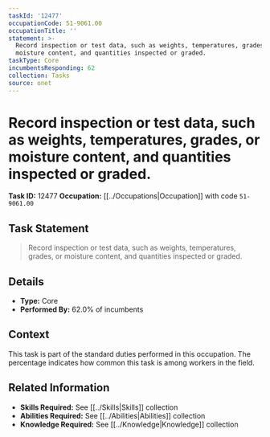 ```yaml
---
taskId: '12477'
occupationCode: 51-9061.00
occupationTitle: ''
statement: >-
  Record inspection or test data, such as weights, temperatures, grades, or
  moisture content, and quantities inspected or graded.
taskType: Core
incumbentsResponding: 62
collection: Tasks
source: onet
---
```

# Record inspection or test data, such as weights, temperatures, grades, or moisture content, and quantities inspected or graded.

**Task ID:** 12477
**Occupation:** [[../Occupations|Occupation]] with code `51-9061.00`

## Task Statement

> Record inspection or test data, such as weights, temperatures, grades, or moisture content, and quantities inspected or graded.

## Details

- **Type:** Core
- **Performed By:** 62.0% of incumbents

## Context

This task is part of the standard duties performed in this occupation. The percentage indicates how common this task is among workers in the field.

## Related Information

- **Skills Required:** See [[../Skills|Skills]] collection
- **Abilities Required:** See [[../Abilities|Abilities]] collection
- **Knowledge Required:** See [[../Knowledge|Knowledge]] collection
